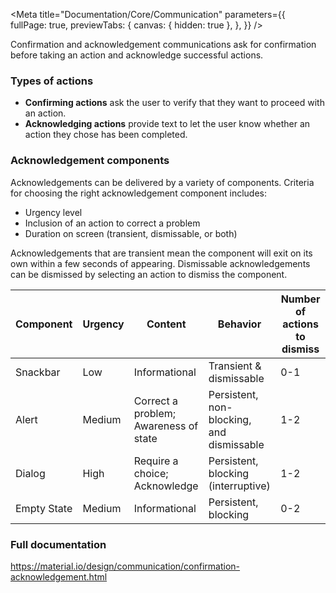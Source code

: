 
<Meta title="Documentation/Core/Communication"
  parameters={{      
    fullPage: true,
    previewTabs: {
      canvas: { hidden: true },
    },
  }} 
/>

<Title>Communication</Title>
<Subtitle>Confirmation and acknowledgement communications ask for confirmation before taking an action and acknowledge successful actions.</Subtitle>

### Types of actions
<ul>
<li><strong>Confirming actions</strong> ask the user to verify that they want to proceed with an action.</li>
<li><strong>Acknowledging actions</strong> provide text to let the user know whether an action they chose has been completed.</li>
</ul>

### Acknowledgement components
<p>
  Acknowledgements can be delivered by a variety of components. Criteria for choosing the right acknowledgement component includes:
</p>
<ul>
<li>Urgency level</li>
<li>Inclusion of an action to correct a problem</li>
<li>Duration on screen (transient, dismissable, or both)</li>
</ul>
<p>Acknowledgements that are transient mean the component will exit on its own within a few seconds of appearing. Dismissable acknowledgements can be dismissed by selecting an action to dismiss the component.</p>

<table>
<thead>
<tr>
<th className="mdc-data-table__header-cell">Component</th>
<th className="mdc-data-table__header-cell">Urgency</th>
<th className="mdc-data-table__header-cell">Content</th>
<th className="mdc-data-table__header-cell">Behavior</th>
<th className="mdc-data-table__header-cell">Number of actions to dismiss</th>
</tr>
</thead>
<tbody className="mdc-data-table__content">
<tr className="mdc-data-table__row">
<td className="mdc-data-table__cell">Snackbar</td>
<td className="mdc-data-table__cell">Low</td>
<td className="mdc-data-table__cell">Informational</td>
<td className="mdc-data-table__cell">Transient &amp; dismissable</td>
<td className="mdc-data-table__cell">0-1</td>
</tr>
<tr className="mdc-data-table__row">
<td className="mdc-data-table__cell">Alert</td>
<td className="mdc-data-table__cell">Medium</td>
<td className="mdc-data-table__cell">Correct a problem; <br/>Awareness of state</td>
<td className="mdc-data-table__cell">Persistent, non-blocking, <br/>and dismissable</td>
<td className="mdc-data-table__cell">1-2</td>
</tr>
<tr className="mdc-data-table__row">
<td className="mdc-data-table__cell">Dialog</td>
<td className="mdc-data-table__cell">High</td>
<td className="mdc-data-table__cell">Require a choice; <br/>Acknowledge</td>
<td className="mdc-data-table__cell">Persistent, blocking <br/>(interruptive)</td>
<td className="mdc-data-table__cell">1-2</td>
</tr>
<tr className="mdc-data-table__row">
<td className="mdc-data-table__cell">Empty State</td>
<td className="mdc-data-table__cell">Medium</td>
<td className="mdc-data-table__cell">Informational</td>
<td className="mdc-data-table__cell">Persistent, blocking</td>
<td className="mdc-data-table__cell">0-2</td>
</tr>
</tbody>
</table>

### Full documentation

<a className="link" target="_blank" href="https://material.io/design/communication/confirmation-acknowledgement.html">https://material.io/design/communication/confirmation-acknowledgement.html</a>
